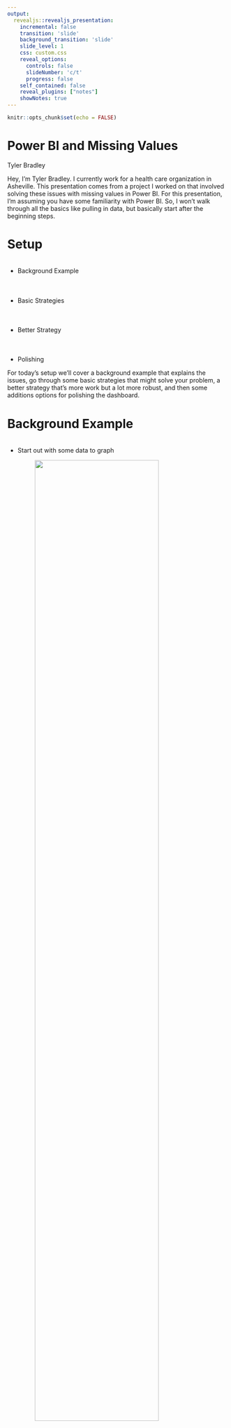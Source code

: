 ```yaml
---
output: 
  revealjs::revealjs_presentation:
    incremental: false
    transition: 'slide'
    background_transition: 'slide'
    slide_level: 1
    css: custom.css
    reveal_options:
      controls: false
      slideNumber: 'c/t'
      progress: false
    self_contained: false
    reveal_plugins: ["notes"]
    showNotes: true
---
```


```r
knitr::opts_chunk$set(echo = FALSE)
```

# Power BI and Missing Values {.title_slide .center}

Tyler Bradley

<aside class="notes">
Hey, I'm Tyler Bradley. I currently work for a health care organization in Asheville. This presentation comes from a project I worked on that involved solving these issues with missing values in Power BI. For this presentation, I'm assuming you have some familiarity with Power BI. So, I won't walk through all the basics like pulling in data, but basically start after the beginning steps.
</aside>

# Setup {.normal_slide}
<div style="margin-top: 7%; margin-bottom: 10%;">
- Background Example
</div>
<div style="margin-bottom: 10%;">
- Basic Strategies
</div>
<div style="margin-bottom: 10%;">
- Better Strategy
</div>
<div>
- Polishing
</div>

<aside class="notes">
For today's setup we'll cover a background example that explains the issues, go through some basic strategies that might solve your problem, a better strategy that's more work but a lot more robust, and then some additions options for polishing the dashboard.
</aside>

# Background Example {.normal_slide}
<div style="margin-top: 7%;">
- Start out with some data to graph
</div>
<img style="display: block; margin-left: auto; margin-right:auto;" 
  src="images/background_base_data.PNG" width=75%>

<aside class="notes">
You have an orders table. Each row is an order that contains the order number, the product that was sold, a customer id, the date, and the dollar amount. The goal here is to get information on sales over time for each product. So we basically need to sum dollar amount by date.
</aside>

# Background Example {.normal_slide}
<div style="margin-top: 7%;">
```{}
month = STARTOFMONTH(orders_small[date])
```
</div>
<img style="display: block; margin-left: auto; margin-right:auto;" 
  src="images/background_month.PNG" width=75%>

<aside class="notes">
Showing the data by day will be too granular, so we want to get it into months. We can add in some DAX code to create a new column for the month of each order. We'll also just use date as a date hierarchy.
</aside>

# Background Example {.normal_slide}
<div style="margin-top: 7%;">
<img style="display: block; margin-left: auto; margin-right:auto;" 
  src="images/background_lines.PNG" width=100%>
</div>

<aside class="notes">
This graph uses the month column we just created. You can see there are some missing values at the start and end of the dark blue line. The orange line is also suspiciously straight.
</aside>

# Background Example {.normal_slide}
<div style="margin-top: 7%;">
<img style="display: block; margin-left: auto; margin-right:auto;" 
  src="images/background_missing.PNG" width=100%>
</div>

<aside class="notes">
This graph uses the date column from the data at the month level. You still see the some missing values for the dark blue line, but now the orange line has missing values. The other graph was just connecting them across January to November.
</aside>

# Background Example {.normal_slide}
<div style="margin-top: 7%;">
<img style="display: block; margin-left: auto; margin-right:auto;" 
  src="images/background_missing_2.PNG" width=100%>
</div>  

<aside class="notes">
At a close look at the graph you see that there are three products that sale at different time of the year.
</aside>

# Background Example {.normal_slide}
<div style="margin-top: 7%;">
<img style="display: block; margin-left: auto; margin-right:auto;" 
  src="images/background_missing_2_fixed.PNG" width=100%>
</div>

<aside class="notes">
What we really want to see are all the lines filled in down to zero.
</aside>

# Background Example {.normal_slide}
<div style="margin-top: 7%;">
```{}
sum_amount = SUM(orders_small[dollar_amount])
```
```{}
distinct_months = DISTINCTCOUNT(orders_small[month])
```
```{}
monthly_average = DIVIDE([sum_amount], [distinct_months])
```
</div>

<img style="display: block; margin-left: auto; margin-right:auto;" 
  src="images/background_table.PNG" width=100%>

<aside class="notes">
You can also see that this can mess up any calculations. In this example, the monthly_average is wrong because distinct_months is incorrect.
</aside>

# End Product {.normal_slide}
<div class="fragment" style="margin-top: 7%; margin-bottom: 7%;">
- Line graphs and tables by product over time
</div>
<div class="fragment" style="margin-bottom: 7%;">
- Dollar amount
- Number of orders
- Number of distinct customers
</div>
<div class="fragment" style="margin-bottom: 7%;">
- Filter by product and month
</div>
<div class="fragment">
- Fill in zeros for sales when product is available
</div>

# Basic Strategies {.section_slide .center}

# Basic Strategies {.normal_slide}
<div class="fragment" style="margin-top: 7%; margin-bottom: 3%;">
- Show missing items

<img style="display: block; margin-left: auto; margin-right:auto;" 
  src="images/show_items_with_no_data.PNG" width=50%>
</div>
<div class="fragment">
- Doesn't work in this example
</div>

<aside class="notes">
You can just add zero to the end of measures.
</aside>

# Basic Strategies {.normal_slide}
<div class="fragment" style="margin-top: 7%; margin-bottom: 5%;">
```{}
sum_amount_zero = SUM(orders_small[dollar_amount]) + 0
```
<div>
<div class="fragment" style="margin-bottom: 5%;">
<img style="display: block; margin-left: auto; margin-right:auto;" 
  src="images/sum_amount_zero.PNG" width=100%>
<div>
<div class="fragment">
- Doesn't fix table
</div>

<aside class="notes">
You can just fix the math if you know it's a constant.
</aside>

# Basic Strategies {.normal_slide}
<div class="fragment" style="margin-top: 7%;">
```{}
monthly_average = DIVIDE([sum_amount], 12)
```
<div>
<div style="margin-bottom: 5%;">
::: {.container}
:::: {.col}
<img class="fragment" src="images/background_table.PNG" width=100%>
::::
:::: {.col}
<img class="fragment" src="images/fix_math_table.PNG" width=100%>
::::
:::
</div>
<div class="fragment">
- Doesn't fix graph
</div>

# Basic Strategies {.normal_slide}
<div class="fragment" style="margin-top: 7%; margin-bottom: 15%;">
- Clean the data
</div>
<div class="fragment" style="margin-bottom: 15%;">
- Import monthly data
</div>
<div class="fragment" >
- Import zero
</div>

# Basic Strategies {.normal_slide}
<div class="fragment" style="margin-top: 10%; margin-bottom: 20%;">
- Tend to work easily
</div>
<div class="fragment" >
- But tend to not be extendable
</div>

<aside class="notes">
You can mix and match these strategies, but that can be annoying.
</aside>

# Better Strategy {.section_slide .center}

# Setup with Bigger Dataset {.normal_slide}
<div style="margin-top: 7%;">
<img style="display: block; margin-left: auto; margin-right:auto;" 
  src="images/orders_big.PNG" width=100%>
</div>  

# End Product {.normal_slide}
<div class="fragment" style="margin-top: 7%; margin-bottom: 7%;">
- Line graphs and tables by product over time
</div>
<div class="fragment" style="margin-bottom: 7%;">
- Dollar amount
- Number of orders
- Number of distinct customers
</div>
<div class="fragment" style="margin-bottom: 7%;">
- Filter by product and month
</div>
<div class="fragment">
- Fill in zeros for sales when product is available
</div>

# Better Strategy {.normal_slide}
<div class="fragment" style="margin-top: 7%;">
- Calendar Table Setup
</div>

# Calendar Table {.normal_slide}
<div class="fragment" style="margin-top: 10%; margin-bottom: 20%;">
- Table created in Power BI that contains all the dates you need and associated information, using the CALENDAR function.
</div>
<div class="fragment">
- Three examples
</div>

# Calendar Table {.normal_slide}
<div class="fragment" style="margin-top: 7%; margin-bottom: 7%;">
```{}
cal_table = CALENDAR(
  DATE(2020, 01, 01),
  DATE(2020, 12, 31))
```
</div>
<div class="fragment" style="margin-bottom: 7%;">
```{}
cal_table = CALENDAR(
  DATE(YEAR(TODAY()) - 1, 01, 01),
  DATE(YEAR(TODAY()) - 1, 12, 31))
```
</div>
<div class="fragment">
```{}
cal_table = CALENDAR(
  MIN(orders_small[date]),
  MAX(orders_small[date]))
```
</div>

# Calendar Table {.normal_slide}
<div style="margin-top: 7%;">
```{}
cal_month = STARTOFMONTH(cal_table[DATE])
```
<img style="display: block; margin-left: auto; margin-right:auto;" 
  src="images/cal_table.PNG">
<div>  
  
# Calendar Table {.normal_slide}
<div style="margin-top: 7%;">
<img style="display: block; margin-left: auto; margin-right:auto;" 
  src="images/cal_table_connection.PNG" width=100%>  
</div>  

# Better Strategy {.normal_slide}
<div style="margin-top: 7%; margin-bottom: 15%;">
- Calendar Table Setup +
</div>
<div class="fragment">
- Star Schema
</div>

# Star Schema {.normal_slide}
<div style="margin-top: 10%; margin-bottom: 20%;">
- Main orders table in the middle
</div>
<div>
- Important dimensions on the outside
<div>

<aside class="notes">
Normally a 'suggestion' from Microsoft, but often a great idea.
</aside>

# Star Schema {.normal_slide}
<div style="margin-top: 7%; margin-bottom: 5%;">
```{}
product = SUMMARIZECOLUMNS(orders_big[product])
```
</div>
<div class="fragment" style="margin-bottom: 5%;">
```{}
customer = SUMMARIZECOLUMNS(orders_big[customer_id])
```
</div>
<div class="fragment">
<img style="display: block; margin-left: auto; margin-right:auto;" 
  src="images/star_schema.PNG" width=100%>  
</div>  

# Better Strategy {.normal_slide}
<div style="margin-top: 7%; margin-bottom: 15%;">
- Calendar Table Setup +
</div>
<div style="margin-top: 7%; margin-bottom: 15%;">
- Star Schema +
</div>
<div class="fragment">
- ADDMISSINGITEMS()
</div>

# ADDMISSINGITEMS() {.normal_slide}
<div class="fragment" style="margin-top: 10%; margin-bottom: 15%;">
- Adds rows with empty values to a table returned by SUMMARIZECOLUMNS. (MS Docs)
</div>
<div class="fragment">
- Add the rows with empty measure values back. (dax.guide)
<div>

# ADDMISSINGITEMS() {.normal_slide}
<div class="fragment" style="margin-top: 7%; margin-bottom: 7%;">
- ShowAll_ColumnName - What you want to fill in
</div>
<div class="fragment" style="margin-bottom: 7%;">
- Table - Base table with missing data (orders table here)
</div>
<div class="fragment" style="margin-bottom: 7%;">
- GroupBy_ColumnName - What you want to fill in (same as ShowAll_ColumnName unless ROLLUP)
</div>
<div class="fragment">
- FilterTable - Filter out unneeded combinations
</div>

# ADDMISSINGITEMS() {.normal_slide}
<div style="margin-top: 7%; margin-bottom: 7%;">
```{}
orders_zeros_added = 
ADDMISSINGITEMS(cal_table[cal_month], 'product'[product], 
SUMMARIZECOLUMNS(cal_table[cal_month], 'product'[product], 
  "amount", SUM(orders_big[dollar_amount])), 
cal_table[cal_month], 'product'[product])
```
</div>
<img style="display: block; margin-left: auto; margin-right:auto;" 
  src="images/orders_zeros_added_1.PNG" width=40%>  

<aside class="notes">
Basically a full join between calendar months and products. You can see ShowAll_ColumnName cal_month and product, the Table is the SUMMARIZECOLUMNS, the GroupBy_ColumnName is the same as the ShowAll_ColumnName, no filters for now.
</aside>

# ADDMISSINGITEMS() {.normal_slide}
<div style="margin-top: 7%; margin-bottom: 7%;">
```{}
orders_zeros_added = 
CALCULATETABLE(ADDCOLUMNS(
ADDMISSINGITEMS(cal_table[cal_month], 'product'[product], 
SUMMARIZECOLUMNS(cal_table[cal_month], 'product'[product], 
  "amount", SUM(orders_big[dollar_amount])), 
cal_table[cal_month], 'product'[product]),
"amount filled", IF(ISBLANK([amount]), 0, [amount])))
```
</div>
<img style="display: block; margin-left: auto; margin-right:auto;" 
  src="images/orders_zeros_added_2.PNG" width=40%>  

# ADDMISSINGITEMS() {.normal_slide}
<div style="margin-top: 7%;">
<img style="display: block; margin-left: auto; margin-right:auto;" 
  src="images/amount_filled_1.PNG" width=100%>  
</div>  

# High Density Sampling {.normal_slide}
<div style="margin-top: 7%;">
::: {.container}
:::: {.col}
<img style="display: block; margin-left: auto; margin-right:auto;" src="images/high_density_sampling.PNG" width=35%>
::::
:::: {.col}
<div style="margin-top: 30%;">
- Might need to turn this off
</div>  
::::
:::
</div>

# ADDMISSINGITEMS() {.normal_slide}
<div style="margin-top: 7%;">
<img style="display: block; margin-left: auto; margin-right:auto;" 
  src="images/average_amount_1.PNG" width=100%> 
</div>  

# Polishing {.section_slide .center}

# Polishing {.normal_slide}
<div style="margin-top: 7%;">
- Filter for product availability
</div>

# Filter Product Availability {.normal_slide}
<div style="margin-top: 7%;">
<img style="display: block; margin-left: auto; margin-right:auto;" 
  src="images/product_dates_table.PNG" width=80%> 
</div>

# Filter Product Availability {.normal_slide}
<div style="margin-top: 7%;">
<img style="display: block; margin-left: auto; margin-right:auto;" 
  src="images/product_dates_connection.PNG" width=60%> 
</div>

<aside class="notes">
There are multiple rows per product for cases when there are jumps in the dates.
</aside>

# Filter Product Availability {.normal_slide}
<div style="margin-top: 7%;">
```{}
product_availability = 
FILTER(CROSSJOIN(cal_table, product), 
  cal_month[month] >= product[start_month] && 
    cal_month[month] <= product[end_month])
```
</div>
<div>
<img style="display: block; margin-left: auto; margin-right:auto;" 
  src="images/product_availability_table.PNG" width=100%> 
</div>  

# Filter Product Availability {.normal_slide}
<div style="margin-top: 7%;">
<img style="display: block; margin-left: auto; margin-right:auto;" 
  src="images/product_availability_connection.PNG" width=100%> 
</div>  

# Filter Product Availability {.normal_slide}
<div style="margin-top: 7%;">
```{}
orders_zeros_added = CALCULATETABLE(ADDCOLUMNS(
ADDMISSINGITEMS(cal_table[cal_month], 'product'[product], 
SUMMARIZECOLUMNS(cal_table[cal_month], 'product'[product], 
"amount", SUM(orders_big[dollar_amount])), 
cal_table[cal_month], 'product'[product], product_availability),
"amount filled", IF(ISBLANK([amount]), 0, [amount])))
```
</div>
<div>
<img style="display: block; margin-left: auto; margin-right:auto;" 
  src="images/product_availability_filter.PNG" width=100%> 
</div>  

<aside class="notes">
Same has previous one, but with product_availability used as a filter.
</aside>

# Filter Product Availability {.normal_slide}
<div style="margin-top: 7%;">
<img style="display: block; margin-left: auto; margin-right:auto;" 
  src="images/product_availability_filter_graph.PNG" width=100%> 
</div>  

# Filter Product Availability {.normal_slide}
<div style="margin-top: 7%;">
<img style="display: block; margin-left: auto; margin-right:auto;" 
  src="images/product_availability_filter_graph_fixed.PNG" width=100%> 
</div>  

<aside class="notes">
X axis needs to be set to Categorical
</aside>

# Filter Product Availability {.normal_slide}
<div style="margin-top: 7%;">
<img style="display: block; margin-left: auto; margin-right:auto;" 
  src="images/product_availability_filter_table.PNG" width=100%> 
</div>  

# Filter Product Availability {.normal_slide}
<div style="margin-top: 10%; margin-bottom: 20%;">
- What if you want the graph to be continuous or want all the months with missing for unavailable?
</div>  
<div>
- Let's backtrack a little bit...
</div>  

# Filter Product Availability {.normal_slide}
<div style="margin-top: 7%; margin-bottom: 5%;">
```{}
product_zeros = SUMMARIZECOLUMNS(orders_big[product])
```
</div>
<div style="margin-bottom: 5%;">
```{}
cal_table_month = 
var CalendarDates = 
    GENERATE( CALENDAR(DATE(2020, 01, 01), 
                       DATE(2020, 12, 31)),
    ROW("month", DATE(YEAR( [Date] ), MONTH( [Date] ), 01)))
return
SUMMARIZE(CalendarDates, [month])
```
</div>
<div>
```{}
product_availability = FILTER(
CROSSJOIN(cal_table_month, product_dates), 
  cal_table_month[month] >= product_dates[start_month] && 
    cal_table_month[month] <= product_dates[end_month])
```
</div>

# Filter Product Availability {.normal_slide}
<div style="margin-top: 7%;">
<img style="display: block; margin-left: auto; margin-right:auto;" 
  src="images/product_availability_connection_2.PNG" width=100%>  
</div>  

# Filter Product Availability {.normal_slide}
<div style="margin-top: 7%; margin-bottom: 5%;">
```{}
available = LOOKUPVALUE(product_availability[product], 
product_availability[month], orders_zeros_added[cal_month], 
product_availability[product], orders_zeros_added[product])
```
</div>
<div style="margin-bottom: 5%;">
```{}
amount_filled_missing = IF(ISBLANK(orders_zeros_added[available]), 
  BLANK(), orders_zeros_added[amount filled])
```
</div>
<div>
<img style="display: block; margin-left: auto; margin-right:auto;" 
  src="images/product_availability_filter_2.PNG" width=50%>  
</div>

# Filter Product Availability {.normal_slide}
<div style="margin-top: 7%;">
<img style="display: block; margin-left: auto; margin-right:auto;" 
  src="images/product_availability_filter_graph_fixed_2.PNG" width=100%>  
</div>

<aside class="notes">
Need to use cal_table_month for axis.
</aside>

# Filter Product Availability {.normal_slide}
<div style="margin-top: 7%;">
<img style="display: block; margin-left: auto; margin-right:auto;" 
  src="images/product_availability_filter_table_2.PNG" width=100%>  
</div>

# Filter Product Availability {.normal_slide}
<div style="margin-top: 7%;">
- BLANK is not like SQL NULL
</div>
<div class="fragment" style="margin-bottom: 5%;">
- Converts to 0 in sums and subtractions
- Stays BLANK in divisions and multiplication
</div>
<div class="fragment" style="margin-bottom: 5%; text-align: center">
1 - (A/B) = (B/B) - (A/B) = (B - A)/B
</div>
<div class="fragment" style="margin-bottom: 5%;">
- If B is BLANK
- Left side = 1
- Right side = BLANK
</div>

# Polishing {.normal_slide}
<div style="margin-top: 7%; margin-bottom: 15%;">
- Filter for product availability
</div>
<div class="fragment">
- Add other measures
</div>

# Customers {.normal_slide}
<div style="margin-top: 7%;">
```{}
orders_zeros_added = 
CALCULATETABLE(ADDCOLUMNS(
ADDMISSINGITEMS(cal_table[cal_month], 'product'[product], 
SUMMARIZECOLUMNS(cal_table[cal_month], 'product'[product], 
"amount", SUM(orders_big[dollar_amount]), 
"customers", DISTINCTCOUNT(orders_big[customer_id])), 
cal_table[cal_month], 'product'[product], product_availability),
"amount filled", IF(ISBLANK([amount]), 0, [amount]), 
"customers filled", IF(ISBLANK([customers]), 0, [customers])))
```
</div>
<div>
<img style="display: block; margin-left: auto; margin-right:auto;" 
  src="images/add_customers.PNG" width=100%> 
</div>  

# Customers {.normal_slide}
<div style="margin-top: 7%;">
<img style="display: block; margin-left: auto; margin-right:auto;" 
  src="images/customers_graph.PNG" width=100%>   
</div>  

# Customers {.normal_slide}
<div style="margin-top: 7%;">
<img style="display: block; margin-left: auto; margin-right:auto;" 
  src="images/customers_table.PNG" width=100%>
</div>  

# Orders {.normal_slide}
<div style="margin-top: 7%;">
```{}
orders_zeros_added = 
CALCULATETABLE(ADDCOLUMNS(
ADDMISSINGITEMS(cal_table[cal_month], 'product'[product], 
SUMMARIZECOLUMNS(cal_table[cal_month], 'product'[product], 
"amount", SUM(orders_big[dollar_amount]), 
"customers", DISTINCTCOUNT(orders_big[customer_id]), 
"orders", DISTINCTCOUNT(orders_big[order_number])), 
cal_table[cal_month], 'product'[product], product_availability),
"amount filled", IF(ISBLANK([amount]), 0, [amount]), 
"customers filled", IF(ISBLANK([customers]), 0, [customers]), 
"orders filled", IF(ISBLANK([orders]), 0, [orders])))
```
</div>
<div>
<img style="display: block; margin-left: auto; margin-right:auto;" 
  src="images/add_orders.PNG" width=100%> 
</div>  

# Orders {.normal_slide}
<div style="margin-top: 7%;">
<img style="display: block; margin-left: auto; margin-right:auto;" 
  src="images/orders_graph.PNG" width=100%>   
</div>  

# Orders {.normal_slide}
<div style="margin-top: 7%;">
<img style="display: block; margin-left: auto; margin-right:auto;" 
  src="images/orders_table.PNG" width=100%>  
</div>  

# Polishing {.normal_slide}
<div style="margin-top: 7%; margin-bottom: 15%;">
- Filter for product availability
</div>
<div style="margin-bottom: 15%;">
- Add other measures
</div>
<div class="fragment">
- Filters
</div>

# Filters {.normal_slide}
<div style="margin-top: 7%; margin-bottom: 15%;">
- Just use the built in filters for the table
</div>
<div class="fragment" style="margin-bottom: 15%;">
- Use Star Schema again (will need to create new tables)
</div>
<div class="fragment">
- That's pretty much it.
</div>

# End {.title_slide .center}
